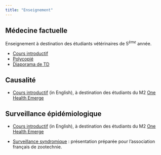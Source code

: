 ```yaml
---
title: "Enseignement"
---
```


## Médecine factuelle

Enseignement à destination des étudiants vétérinaires de 5$^{ème}$ année.

- [Cours introductif](https://aurmad.github.io/EBVM_motiv_CM/EBVM_motiv_dia.html)
- [Polycopié](https://aurmad.github.io/medecine_factuelle/)
- [Diaporama de TD](https://aurmad.github.io/td_EBVM/td_EBVM.html)

## Causalité

- [Cours introductif](https://aurmad.github.io/causality_intro/) (in English), à destination des étudiants du M2 [One Health Emerge](https://www.oniris-nantes.fr/formations/les-masters/master-one-health-emerge)

## Surveillance épidémiologique

- [Cours introductif](https://aurmad.github.io/epidemiologic_surveillance/epidemiologic_surveillance.html) (in English), à destination des étudiants du M2 [One Health Emerge](https://www.oniris-nantes.fr/formations/les-masters/master-one-health-emerge)

- [Surveillance syndromique](https://aurmad.github.io/2022_05_surveillance_syndromique_AFZ/) : présentation préparée pour l'association français de zootechnie.